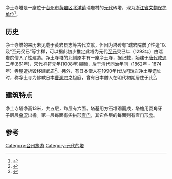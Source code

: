 {{文物保护单位
|级别 = 省级
|省区市 = 浙江省
|图片= 净土寺塔.PNG
|名称=净土寺塔
|编号=
|分类=古建筑
|时代=元
|所在=[[台州市|台州市]][[黄岩区|黄岩区]][[北洋镇|北洋镇]]瑞岩村
|坐标 =
|登录=1997年8月29日
}}

净土寺塔是一座位于[[台州市|台州市]][[黄岩区|黄岩区]][[北洋镇|北洋镇]]瑞岩村的[[元代|元代]]砖塔，现为[[浙江省文物保护单位|浙江省文物保护单位]]<ref>{{cite web | language =  | publisher = 浙江省文物局 | title = 净土寺塔 | url = http://www.zjww.gov.cn/unit/2006-03-01/55978776.shtml | author =  | date = 2006-03-01 | accessdate = 2014-04-08 | archive-url = https://web.archive.org/web/20140408224734/http://www.zjww.gov.cn/unit/2006-03-01/55978776.shtml | archive-date = 2014-04-08 | dead-url = yes }}</ref>。

== 历史 ==
净土寺塔的来历未见载于黄岩县志等古代文献，但因为塔砖有“瑞岩院僧了性造”以及“至元癸巳”等字样，可以据此初步推定此塔为元代[[至元_(忽必烈)|至元]]癸巳年（1293年）由瑞岩院僧人了性建造。净土寺塔的北侧原本有一座净土寺，据记载，始建于[[唐代|唐代]][[咸通|咸通]]二年(861年)，宋代祥符元年(1008年)赐额，后于清代同治年间（1862年 - 1874年）寺屋遭拆毁移建武庙<ref>{{cite journal  |author= |coauthors= |title=瑞岩寺塔 |journal= 黄岩文史资料|volume= |issue= 14|pages=60 |id= |url= |accessdate= |quote= |date=1992年12月}}</ref>。另外，有日本僧人在1990年代访问瑞岩净土寺遗址时，称净土寺为佛教日本[[曹洞宗|曹洞宗]]之祖庭，曾有日本僧人在明代初期居住于此<ref>{{cite journal  |author= |coauthors= |title=瑞岩寺塔 |journal= 黄岩文史资料|volume= |issue= 18|pages=10 |id= |url= |accessdate= |quote= |date=1998年12月}}</ref>。


== 建筑特点 ==

净土寺塔净高13米，共五层，每层有六面。塔基用方石堆砌而成，塔檐用菱角牙子层层[[叠涩|叠涩]]出檐。第一层每面有尖拱形[[壸门|壸门]]，其它各层的每面则有壸门形[[龛|龛]]。

== 参考 ==
<references/>


[[Category:台州旅游|Category:台州旅游]]
[[Category:元代的塔|Category:元代的塔]]